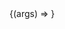 
<Meta title="Components/InputWithLabel" />

<Canvas>
  <Story
    name="Default"
    args={{
      id: 'testform',
      children: 'A label',
      placeholder: 'John Doe',
      type: 'text',
      marginLeft: 6,
    }}
  >
    {(args) => <InputWithLabel {...args} />}
  </Story>
</Canvas>

<ArgsTable story="Default" />
